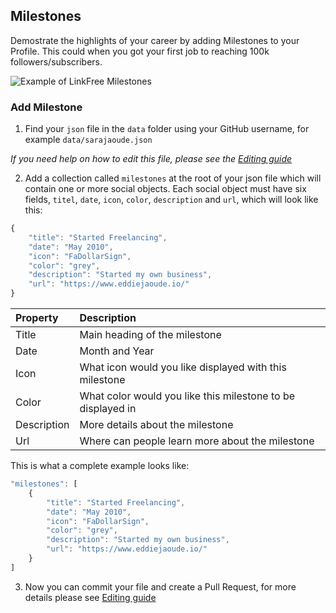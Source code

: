 
## Milestones

Demostrate the highlights of your career by adding Milestones to your Profile. This could when you got your first job to reaching 100k followers/subscribers.

![Example of LinkFree Milestones](https://user-images.githubusercontent.com/624760/209209651-87e4f75f-425d-4837-82d0-84030e82ae6f.png)

### Add Milestone

1. Find your `json` file in the `data` folder using your GitHub username, for example `data/sarajaoude.json`

_If you need help on how to edit this file, please see the [Editing guide](/docs/how-to-guides/editing)_

2. Add a collection called `milestones` at the root of your json file which will contain one or more social objects. Each social object must have six fields, `titel`, `date`, `icon`, `color`, `description` and `url`, which will look like this:

```js
{
    "title": "Started Freelancing",
    "date": "May 2010",
    "icon": "FaDollarSign",
    "color": "grey",
    "description": "Started my own business",
    "url": "https://www.eddiejaoude.io/"
}
```

| Property    | Description                                                 |
| :---------- | :---------------------------------------------------------- |
| Title       | Main heading of the milestone                               |
| Date        | Month and Year                                              |
| Icon        | What icon would you like displayed with this milestone      |
| Color       | What color would you like this milestone to be displayed in |
| Description | More details about the milestone                            |
| Url         | Where can people learn more about the milestone             |

This is what a complete example looks like:

```js
"milestones": [
    {
        "title": "Started Freelancing",
        "date": "May 2010",
        "icon": "FaDollarSign",
        "color": "grey",
        "description": "Started my own business",
        "url": "https://www.eddiejaoude.io/"
    }
]
```

3. Now you can commit your file and create a Pull Request, for more details please see [Editing guide](/docs/how-to-guides/editing)

